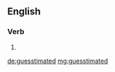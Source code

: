 ==English==

===Verb===
{{head|en}}

# {{en-past of|guesstimate}}

[[de:guesstimated]]
[[mg:guesstimated]]